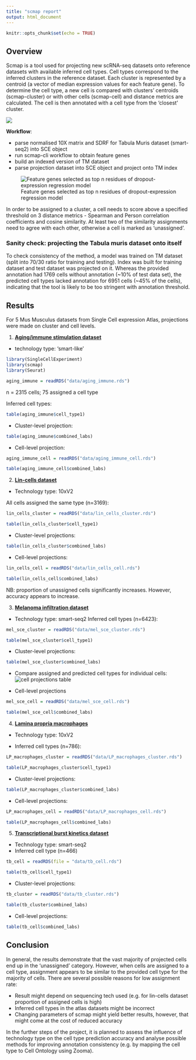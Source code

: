 ```yaml
---
title: "scmap report"
output: html_document
---
```


```r
knitr::opts_chunk$set(echo = TRUE)
```

## Overview
Scmap is a tool used for projecting new scRNA-seq datasets onto reference datasets with available inferred cell types. Cell types correspond to the inferred clusters in the reference dataset. Each cluster is represented by a centroid (a vector of median expression values for each feature gene). To determine the cell type, a new cell is compared with clusters' centroids (scmap-cluster) or with other cells (scmap-cell) and distance metrics are calculated. The cell is then annotated with a cell type from the 'closest' cluster.    


![](data/tm_methods.png)


**Workflow**: 

* parse normalised 10X matrix and SDRF for Tabula Muris dataset (smart-seq2) into SCE object\n 
* run scmap-cli workflow to obtain feature genes\n 
* build an indexed version of TM dataset\n 
* parse projection dataset into SCE object and project onto TM index\n

![Feature genes selected as top n residues of dropout-expression regression model](data/tm_features.png)   


In order to be assigned to a cluster, a cell needs to score above a specified threshold on 3 distance metrics - Spearman and Person correlation coefficients and cosine similarity. At least two of the similarity assignments need to agree with each other, otherwise a cell is marked as 'unassigned'.    

### Sanity check: projecting the Tabula muris dataset onto itself 
To check consistency of the method, a model was trained on TM dataset (split into 70/30 ratio for training and testing). Index was built for training dataset and test dataset was projected on it. Whereas the provided annotation had 1769 cells without annotation (~10% of test data set), the predicted cell types lacked annotation for 6951 cells (~45% of the cells), indicating that the tool is likely to be too stringent with annotation threshold. 

## Results 
For 5 Mus Musculus datasets from Single Cell expression Atlas, projections were made on cluster and cell levels.   

1. [**Aging/immune stimulation dataset**](https://www.ebi.ac.uk/gxa/sc/experiments/E-MTAB-4888/results/tsne)

* technology type: 'smart-like'   


```r
library(SingleCellExperiment)
library(scmap)
library(Seurat)

aging_immune = readRDS("data/aging_immune.rds")

```
n = 2315 cells; 75 assigned a cell type   

Inferred cell types:

```r
table(aging_immune$cell_type1)

```
\newline
* Cluster-level projection:
```r
table(aging_immune$combined_labs)

```

* Cell-level projection:
```r
aging_immune_cell = readRDS("data/aging_immune_cell.rds")
```

```r
table(aging_immune_cell$combined_labs)

```

2. [**Lin-cells dataset**](https://www.ebi.ac.uk/gxa/sc/experiments/E-MTAB-6677/results/tsne)     

* Technology type: 10xV2 

All cells assigned the same type (n=3169):    

```r
lin_cells_cluster = readRDS("data/lin_cells_cluster.rds")

```

```r
table(lin_cells_cluster$cell_type1)

```
* Cluster-level projections:
```r
table(lin_cells_cluster$combined_labs)

```

* Cell-level projections: 
```r
lin_cells_cell = readRDS("data/lin_cells_cell.rds")
```

```r
table(lin_cells_cell$combined_labs)

```

NB: proportion of unassigned cells significantly increases. However, accuracy appears to increase.

3. [**Melanoma infiltration dataset**](https://www.ebi.ac.uk/gxa/sc/experiments/E-EHCA-2/results/tsne)     
* Technology type: smart-seq2 
Inferred cell types (n=6423):   
```r
mel_sce_cluster = readRDS("data/mel_sce_cluster.rds")
```

```r
table(mel_sce_cluster$cell_type1)

```
* Cluster-level projections: 
```r
table(mel_sce_cluster$combined_labs)

```

* Compare assigned and predicted cell types for individual cells: 
![cell projections table](data/table.png) 


* Cell-level projections 
```r
mel_sce_cell = readRDS("data/mel_sce_cell.rds")
```

```r
table(mel_sce_cell$combined_labs)

```

4. [**Lamina propria macrophages**](https://www.ebi.ac.uk/gxa/sc/experiments/E-MTAB-6976/results/tsne)     

* Technology type: 10xV2

* Inferred cell types (n=786): 

```r
LP_macrophages_cluster = readRDS("data/LP_macrophages_cluster.rds")
```

```r
table(LP_macrophages_cluster$cell_type1)

```
* Cluster-level projections: 
```r
table(LP_macrophages_cluster$combined_labs)

```

* Cell-level projections: 
```r
LP_macrophages_cell = readRDS("data/LP_macrophages_cell.rds")
```
```r
table(LP_macrophages_cell$combined_labs)

```

5. [**Transcriptional burst kinetics dataset**](https://www.ebi.ac.uk/gxa/sc/experiments/E-MTAB-7098/results/tsne)    
* Technology type: smart-seq2
* Inferred cell type (n=466) 
```r
tb_cell = readRDS(file = "data/tb_cell.rds") 
```
```r
table(tb_cell$cell_type1)

```
* Cluster-level projections: 
```r
tb_cluster = readRDS("data/tb_cluster.rds")
```
```r
table(tb_cluster$combined_labs)
```


* Cell-level projections: 

```r
table(tb_cell$combined_labs)

```


## Conclusion

In general, the results demonstrate that the vast majority of projected cells end up in the 'unassigned' category. However, when cells are assigned to a cell type, assignment appears to be similar to the provided cell type for the majority of cells. There are several possible reasons for low assignment rate:    

* Result might depend on sequencing tech used (e.g. for lin-cells dataset proportion of assigned cells is high)
* Inferred cell types in the atlas datasets might be incorrect
* Changing parameters of scmap might yield better results, however, that might come at the cost of reduced accuracy

In the further steps of the project, it is planned to assess the influence of technology type on the cell type prediction accuracy and analyse possible methods for improving annotation consistency (e.g. by mapping the cell type to Cell Ontology using Zooma). 









